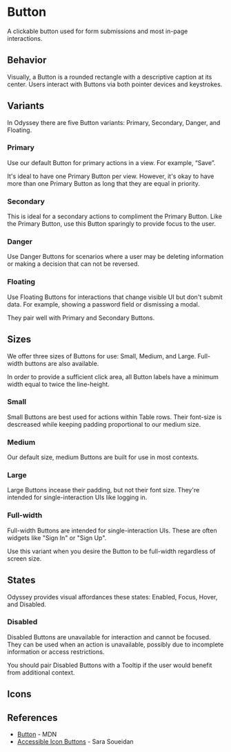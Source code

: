 
<Meta title="MUI Components/Button" anchor />

# Button

A clickable button used for form submissions and most in-page interactions.

## Behavior

Visually, a Button is a rounded rectangle with a descriptive caption at its center. Users interact with Buttons via both pointer devices and keystrokes.

## Variants

In Odyssey there are five Button variants: Primary, Secondary, Danger, and Floating.

### Primary

Use our default Button for primary actions in a view. For example, “Save”.

It's ideal to have one Primary Button per view. However, it's okay to have more than one Primary Button as long that they are equal in priority.

<Canvas>
  <Story of={ButtonStories.ButtonPrimary} />
</Canvas>

### Secondary

This is ideal for a secondary actions to compliment the Primary Button. Like the Primary Button, use this Button sparingly to provide focus to the user.

<Canvas>
  <Story of={ButtonStories.ButtonSecondary} />
</Canvas>

### Danger

Use Danger Buttons for scenarios where a user may be deleting information or making a decision that can not be reversed.

<Canvas>
  <Story of={ButtonStories.ButtonDanger} />
</Canvas>

### Floating

Use Floating Buttons for interactions that change visible UI but don't submit data. For example, showing a password field or dismissing a modal.

They pair well with Primary and Secondary Buttons.

<Canvas>
  <Story of={ButtonStories.ButtonFloating} />
</Canvas>

## Sizes

We offer three sizes of Buttons for use: Small, Medium, and Large. Full-width buttons are also available.

In order to provide a sufficient click area, all Button labels have a minimum width equal to twice the line-height.

### Small

Small Buttons are best used for actions within Table rows. Their font-size is descreased while keeping padding proportional to our medium size.

<Canvas>
  <Story of={ButtonStories.ButtonSmall} />

</Canvas>

### Medium

Our default size, medium Buttons are built for use in most contexts.

<Canvas>
  <Story of={ButtonStories.ButtonMedium} />
</Canvas>

### Large

Large Buttons incease their padding, but not their font size. They're intended for single-interaction UIs like logging in.

<Canvas>
  <Story of={ButtonStories.ButtonLarge} />
</Canvas>

### Full-width

Full-width Buttons are intended for single-interaction UIs. These are often widgets like "Sign In" or "Sign Up".

Use this variant when you desire the Button to be full-width regardless of screen size.

<Canvas>
  <Story of={ButtonStories.ButtonFullWidth} />
</Canvas>

## States

Odyssey provides visual affordances these states: Enabled, Focus, Hover, and Disabled.

### Disabled

Disabled Buttons are unavailable for interaction and cannot be focused. They can be used when an action is unavailable, possibly due to incomplete information or access restrictions.

You should pair Disabled Buttons with a Tooltip if the user would benefit from additional context.

<Canvas>
  <Story of={ButtonStories.ButtonPrimaryDisabled} />
</Canvas>

## Icons

<Canvas>
  <Story of={ButtonStories.ButtonWithIcon} />
</Canvas>

<Canvas>
  <Story of={ButtonStories.IconOnly} />
</Canvas>

## References

- [Button](https://developer.mozilla.org/en-US/docs/Web/HTML/Element/button) - MDN
- [Accessible Icon Buttons](https://www.sarasoueidan.com/blog/accessible-icon-buttons/) - Sara Soueidan
